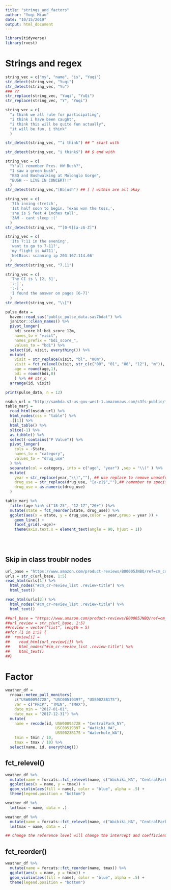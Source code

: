 ```yaml
---
title: "strings_and_factors"
author: "Yuqi Miao"
date: "10/15/2019"
output: html_document
---
```


```r
library(tidyverse)
library(rvest)
```


# Strings and regex

```r
string_vec = c("my", "name", "is", "Yuqi")
str_detect(string_vec, "Yuqi")
str_detect(string_vec, "Yu")
### ??
str_replace(string_vec, "Yuqi", "YuQi")
str_replace(string_vec, "Y", "Yuqi")

```

```r
string_vec = c(
  "i think we all rule for participating",
  "i think i have been caught",
  "i think this will be quite fun actually",
  "it will be fun, i think"
  )

str_detect(string_vec, "^i think") ## ^ start with

str_detect(string_vec, "i think$") ## $ end with

string_vec = c(
  "Y'all remember Pres. HW Bush?",
  "I saw a green bush",
  "BBQ and Bushwalking at Molonglo Gorge",
  "BUSH -- LIVE IN CONCERT!!"
  )
str_detect(string_vec,"[Bb]ush") ## [ ] within are all okay
```


```r
string_vec = c(
  '7th inning stretch',
  '1st half soon to begin. Texas won the toss.',
  'she is 5 feet 4 inches tall',
  '3AM - cant sleep :('
  )
str_detect(string_vec, "^[0-9][a-zA-Z]") 
```


```r
string_vec = c(
  'Its 7:11 in the evening',
  'want to go to 7-11?',
  'my flight is AA711',
  'NetBios: scanning ip 203.167.114.66'
  )
str_detect(string_vec, "7.11") 
```


```r
string_vec = c(
  'The CI is \ [2, 5]',
  ':-]',
  ':-[',
  'I found the answer on pages [6-7]'
  )
str_detect(string_vec, "\\[")
```

```r
pulse_data = 
  haven::read_sas("public_pulse_data.sas7bdat") %>%
  janitor::clean_names() %>%
  pivot_longer(
    bdi_score_bl:bdi_score_12m,
    names_to = "visit", 
    names_prefix = "bdi_score_",
    values_to = "bdi") %>%
  select(id, visit, everything()) %>%
  mutate(
    visit = str_replace(visit, "bl", "00m"),
    visit = fct_relevel(visit, str_c(c("00", "01", "06", "12"), "m")),
    age = round(age,1),
    bdi = round(bdi,0)
    ) %>% ## str_c 
  arrange(id, visit)

print(pulse_data, n = 12)

```




```r
nsduh_url = "http://samhda.s3-us-gov-west-1.amazonaws.com/s3fs-public/field-uploads/2k15StateFiles/NSDUHsaeShortTermCHG2015.htm"
table_marj = 
  read_html(nsduh_url) %>%
  html_nodes(css = "table") %>% 
  .[[1]] %>%
  html_table() %>%
  slice(-1) %>%
  as_tibble() %>% 
  select(-contains("P Value")) %>% 
  pivot_longer(
    cols = -State,
    names_to = "category",
    values_to = "drug_use"
  ) %>% 
  separate(col = category, into = c("age", "year") ,sep = "\\(" ) %>% 
  mutate(
    year = str_replace(year,"\\)",""), ## use replace to remove unuseful characters
    drug_use = str_replace(drug_use, "[a-z]$",""),## remember to specify the location of the goal characters
    drug_use = as.numeric(drug_use)
  )

table_marj %>% 
  filter(age %in% c("18-25", "12-17","26+") )%>% 
  mutate(state = fct_reorder(State, drug_use)) %>% 
  ggplot(aes(x = state, y = drug_use,color = year,group = year )) +
    geom_line() +
    facet_grid(.~age)+
    theme(axis.text.x = element_text(angle = 90, hjust = 1))
  
  
  
```


## Skip in class troublr nodes
```r
url_base = "https://www.amazon.com/product-reviews/B00005JNBQ/ref=cm_cr_arp_d_viewopt_rvwer?ie=UTF8&reviewerType=avp_only_reviews&sortBy=recent&pageNumber="
urls = str_c(url_base, 1:5)
read_html(urls[1]) %>% 
  html_nodes("#cm_cr-review_list .review-title") %>%
  html_text()

read_html(urls[2]) %>% 
  html_nodes("#cm_cr-review_list .review-title") %>%
  html_text()


```

```r
##url_base = "https://www.amazon.com/product-reviews/B00005JNBQ/ref=cm_cr_arp_d_viewopt_rvwer?ie=UTF8&reviewer##Type=avp_only_reviews&sortBy=recent&pageNumber="
##url_review = str_c(url_base, 1:5)
##review = vector("list", length = 5)
##for (i in 1:5) {
##  review[i] = 
##    read_html(url_review[i]) %>% 
##    html_nodes("#cm_cr-review_list .review-title") %>% 
##    html_text()
##}

```



# Factor

```r
weather_df = 
  rnoaa::meteo_pull_monitors(
    c("USW00094728", "USC00519397", "USS0023B17S"),
    var = c("PRCP", "TMIN", "TMAX"), 
    date_min = "2017-01-01",
    date_max = "2017-12-31") %>%
  mutate(
    name = recode(id, USW00094728 = "CentralPark_NY", 
                      USC00519397 = "Waikiki_HA",
                      USS0023B17S = "Waterhole_WA"),
    tmin = tmin / 10,
    tmax = tmax / 10) %>%
  select(name, id, everything())

```


## fct_relevel()

```r
weather_df %>%
  mutate(name = forcats::fct_relevel(name, c("Waikiki_HA", "CentralPark_NY", "Waterhole_WA"))) %>% 
  ggplot(aes(x = name, y = tmax)) + 
  geom_violin(aes(fill = name), color = "blue", alpha = .5) + 
  theme(legend.position = "bottom")


```

```r
weather_df %>%
  lm(tmax ~ name, data = .)

weather_df %>%
  mutate(name = forcats::fct_relevel(name, c("Waikiki_HA", "CentralPark_NY", "Waterhole_WA"))) %>% 
  lm(tmax ~ name, data = .)

## change the reference level will change the intercept and coefficient of each indicator var.

```



## fct_reorder()

```r
weather_df %>%
  mutate(name = forcats::fct_reorder(name, tmax)) %>% 
  ggplot(aes(x = name, y = tmax)) + 
  geom_violin(aes(fill = name), color = "blue", alpha = .5) + 
  theme(legend.position = "bottom")

```


















